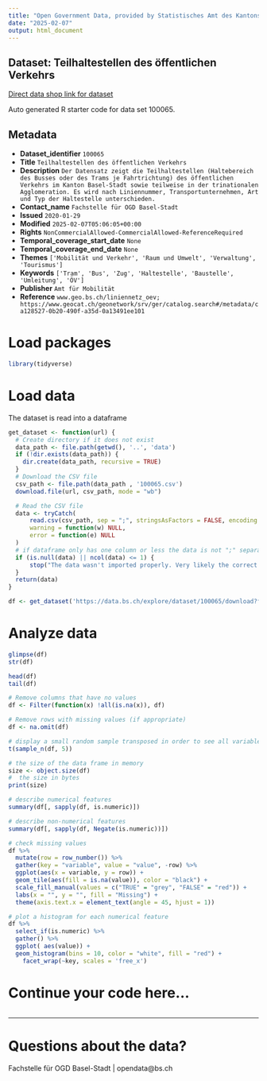 ```yaml
---
title: "Open Government Data, provided by Statistisches Amt des Kantons Basel-Stadt - Fachstelle OGD"
date: "2025-02-07"
output: html_document
---
```


## Dataset: Teilhaltestellen des öffentlichen Verkehrs

[Direct data shop link for dataset](https://data.bs.ch/explore/dataset/100065)

Auto generated R starter code for data set 100065.

## Metadata

- **Dataset_identifier** `100065`
- **Title** `Teilhaltestellen des öffentlichen Verkehrs`
- **Description** `Der Datensatz zeigt die Teilhaltestellen (Haltebereich des Busses oder des Trams je Fahrtrichtung) des öffentlichen Verkehrs im Kanton Basel-Stadt sowie teilweise in der trinationalen Agglomeration. Es wird nach Liniennummer, Transportunternehmen, Art und Typ der Haltestelle unterschieden.`
- **Contact_name** `Fachstelle für OGD Basel-Stadt`
- **Issued** `2020-01-29`
- **Modified** `2025-02-07T05:06:05+00:00`
- **Rights** `NonCommercialAllowed-CommercialAllowed-ReferenceRequired`
- **Temporal_coverage_start_date** `None`
- **Temporal_coverage_end_date** `None`
- **Themes** `['Mobilität und Verkehr', 'Raum und Umwelt', 'Verwaltung', 'Tourismus']`
- **Keywords** `['Tram', 'Bus', 'Zug', 'Haltestelle', 'Baustelle', 'Umleitung', 'ÖV']`
- **Publisher** `Amt für Mobilität`
- **Reference** `www.geo.bs.ch/liniennetz_oev; https://www.geocat.ch/geonetwork/srv/ger/catalog.search#/metadata/ca128527-0b20-490f-a35d-0a13491ee101`


# Load packages

```r

library(tidyverse)
```

# Load data

The dataset is read into a dataframe

```r
get_dataset <- function(url) {
  # Create directory if it does not exist
  data_path <- file.path(getwd(), '..', 'data')
  if (!dir.exists(data_path)) {
    dir.create(data_path, recursive = TRUE)
  }
  # Download the CSV file
  csv_path <- file.path(data_path , '100065.csv')
  download.file(url, csv_path, mode = "wb")

  # Read the CSV file
  data <- tryCatch(
      read.csv(csv_path, sep = ";", stringsAsFactors = FALSE, encoding = "UTF-8"),
      warning = function(w) NULL,
      error = function(e) NULL
  )
  # if dataframe only has one column or less the data is not ";" separated
  if (is.null(data) || ncol(data) <= 1) {
      stop("The data wasn't imported properly. Very likely the correct separator couldn't be found.\nPlease check the dataset manually and adjust the code.")
  }
  return(data)
}
```

```r

df <- get_dataset('https://data.bs.ch/explore/dataset/100065/download?format=csv&timezone=Europe%2FZurich')

```

# Analyze data

```r

glimpse(df)
str(df)

head(df)
tail(df)

```

```r
# Remove columns that have no values
df <- Filter(function(x) !all(is.na(x)), df)

# Remove rows with missing values (if appropriate)
df <- na.omit(df)
```

```r
# display a small random sample transposed in order to see all variables
t(sample_n(df, 5))
```

```r
# the size of the data frame in memory
size <- object.size(df)
#  the size in bytes
print(size)
```

```r
# describe numerical features
summary(df[, sapply(df, is.numeric)])
```

```r
# describe non-numerical features
summary(df[, sapply(df, Negate(is.numeric))])
```

```r
# check missing values
df %>%
  mutate(row = row_number()) %>%
  gather(key = "variable", value = "value", -row) %>%
  ggplot(aes(x = variable, y = row)) +
  geom_tile(aes(fill = is.na(value)), color = "black") +
  scale_fill_manual(values = c("TRUE" = "grey", "FALSE" = "red")) +
  labs(x = "", y = "", fill = "Missing") +
  theme(axis.text.x = element_text(angle = 45, hjust = 1))
```

```r
# plot a histogram for each numerical feature
df %>%
  select_if(is.numeric) %>%
  gather() %>%
  ggplot( aes(value)) +
  geom_histogram(bins = 10, color = "white", fill = "red") +
    facet_wrap(~key, scales = 'free_x')
```

# Continue your code here...

```r

```
------------------------------------------------------------------------

# Questions about the data?

Fachstelle für OGD Basel-Stadt | opendata@bs.ch

